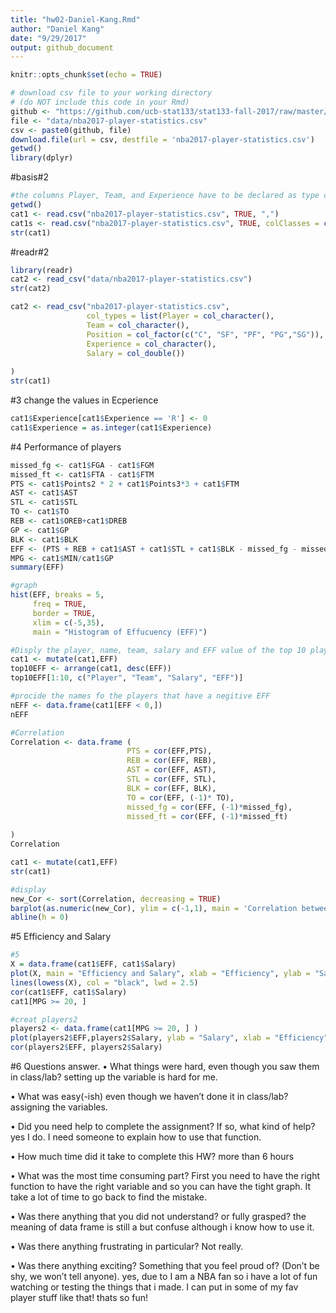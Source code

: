 ```yaml
---
title: "hw02-Daniel-Kang.Rmd"
author: "Daniel Kang"
date: "9/29/2017"
output: github_document
---
```


```r
knitr::opts_chunk$set(echo = TRUE)
```

```r
# download csv file to your working directory
# (do NOT include this code in your Rmd)
github <- "https://github.com/ucb-stat133/stat133-fall-2017/raw/master/"
file <- "data/nba2017-player-statistics.csv"
csv <- paste0(github, file)
download.file(url = csv, destfile = 'nba2017-player-statistics.csv')
getwd()
library(dplyr)
```

#basis#2
```r
#the columns Player, Team, and Experience have to be declared as type character.
getwd()
cat1 <- read.csv("nba2017-player-statistics.csv", TRUE, ",")
cat1s <- read.csv("nba2017-player-statistics.csv", TRUE, colClasses = c("character","character","factor", "character", "double", "integer","integer","integer","integer","integer","integer","integer","integer","integer","integer","integer","integer","integer","integer","integer","integer","integer","integer","integer" ))
str(cat1)
```

#readr#2
```r
library(readr)
cat2 <- read_csv("data/nba2017-player-statistics.csv")
str(cat2)

cat2 <- read_csv("nba2017-player-statistics.csv", 
                 col_types = list(Player = col_character(), 
                 Team = col_character(), 
                 Position = col_factor(c("C", "SF", "PF", "PG","SG")),
                 Experience = col_character(), 
                 Salary = col_double())
                 
)
str(cat1)

```

#3 change the values in Ecperience
```r

cat1$Experience[cat1$Experience == 'R'] <- 0
cat1$Experience = as.integer(cat1$Experience)

```

#4 Performance of players
```r

missed_fg <- cat1$FGA - cat1$FGM
missed_ft <- cat1$FTA - cat1$FTM
PTS <- cat1$Points2 * 2 + cat1$Points3*3 + cat1$FTM
AST <- cat1$AST
STL <- cat1$STL
TO <- cat1$TO
REB <- cat1$OREB+cat1$DREB
GP <- cat1$GP
BLK <- cat1$BLK
EFF <- (PTS + REB + cat1$AST + cat1$STL + cat1$BLK - missed_fg - missed_ft - cat1$TO)/GP
MPG <- cat1$MIN/cat1$GP
summary(EFF)

#graph
hist(EFF, breaks = 5,
     freq = TRUE,
     border = TRUE,
     xlim = c(-5,35),
     main = "Histogram of Effucuency (EFF)")
```

```r
#Disply the player, name, team, salary and EFF value of the top 10 players by EEF in decreasing order
cat1 <- mutate(cat1,EFF)
top10EFF <- arrange(cat1, desc(EFF))
top10EFF[1:10, c("Player", "Team", "Salary", "EFF")]
```

```r
#procide the names fo the players that have a negitive EFF
nEFF <- data.frame(cat1[EFF < 0,])
nEFF
```

```r
#Correlation
Correlation <- data.frame (
                          PTS = cor(EFF,PTS), 
                          REB = cor(EFF, REB),
                          AST = cor(EFF, AST), 
                          STL = cor(EFF, STL), 
                          BLK = cor(EFF, BLK),
                          TO = cor(EFF, (-1)* TO),
                          missed_fg = cor(EFF, (-1)*missed_fg), 
                          missed_ft = cor(EFF, (-1)*missed_ft)
                          
)
Correlation
```
```r
cat1 <- mutate(cat1,EFF)
str(cat1)
```
```r
#display
new_Cor <- sort(Correlation, decreasing = TRUE)
barplot(as.numeric(new_Cor), ylim = c(-1,1), main = 'Correlation between Player Stats and EFF', names.arg = variable.names(new_Cor), col = ifelse(as.numeric(new_Cor) > 0, "grey", "coral2"), border = NA)
abline(h = 0)
```
#5 Efficiency and Salary
```r
#5
X = data.frame(cat1$EFF, cat1$Salary)
plot(X, main = "Efficiency and Salary", xlab = "Efficiency", ylab = "Salary")
lines(lowess(X), col = "black", lwd = 2.5)
cor(cat1$EFF, cat1$Salary)
cat1[MPG >= 20, ]

```

```r
#creat players2
players2 <- data.frame(cat1[MPG >= 20, ] )
plot(players2$EFF,players2$Salary, ylab = "Salary", xlab = "Efficiency", cex = 0.7, col = "grey", main = "scatterplot between Efficiency and Salary ", lines(lowess(players2$EFF,players2$Salary), lwd = 2.5, col = "red"))
cor(players2$EFF, players2$Salary)


```
#6 Questions answer.
• What things were hard, even though you saw them in class/lab?
setting up the variable is hard for me.

• What was easy(-ish) even though we haven’t done it in class/lab?
assigning the variables.

• Did you need help to complete the assignment? If so, what kind of help?
yes I do. I need someone to explain how to use that function.

• How much time did it take to complete this HW?
more than 6 hours

• What was the most time consuming part?
First you need to have the right function to have the right variable and so you can have the tight graph. It take a lot of time to go back to find the mistake.

• Was there anything that you did not understand? or fully grasped?
the meaning of data frame is still a but confuse although i know how to use it.

• Was there anything frustrating in particular?
Not really.

• Was there anything exciting? Something that you feel proud of? (Don’t be shy, we
won’t tell anyone).
yes, due to I am a NBA fan so i have a lot of fun watching or testing the things that i made. I can put in some of my fav player stuff like that! thats so fun!

























